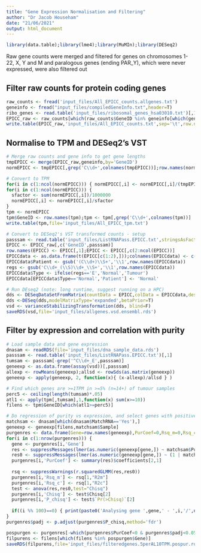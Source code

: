 ```yaml
---
title: "Gene Expression Normalisation and Filtering"
author: "Dr Jacob Househam"
date: "21/06/2021"
output: html_document
---
```


```r
library(data.table);library(lme4);library(MuMIn);library(DESeq2)
```

Raw gene counts were merged and filtered for genes on chromosomes 1-22, X, Y and M and
paralogous genes (ending PAR_Y), which were never expressed, were also filtered out

## Filter raw counts for protein coding genes
```r
raw_counts <- fread('input_files/All_EPICC_counts.allgenes.txt')
geneinfo <- fread("input_files/compiledGeneInfo.txt",header=T)
ribo_genes <- read.table('input_files/ribosomal_genes_hsa03010.txt')[,1]
EPICC_raw <- raw_counts[which(raw_counts$GeneID %in% geneinfo[which(geneinfo$Type=='protein_coding' & geneinfo$Chr %in% paste0('chr',c(1:22,'X','Y')) & geneinfo$Name %ni% ribo_genes),'GeneID']),];row.names(EPICC_raw) <- c(1:nrow(EPICC_raw))
write.table(EPICC_raw,'input_files/All_EPICC_counts.txt',sep='\t',row.names = F,quote = F)
```


## Normalise to TPM and DESeq2's VST
```r
# Merge raw counts and gene info to get gene lengths
tmpEPICC <- merge(EPICC_raw,geneinfo,by='GeneID')
normEPICC <- tmpEPICC[,grep('C\\d+',colnames(tmpEPICC))];row.names(normEPICC) <- tmpEPICC$GeneID

# Convert to TPM
for(i in c(1:ncol(normEPICC))) { normEPICC[,i] <- normEPICC[,i]/(tmpEPICC$GeneLength/1000) }
for(i in c(1:ncol(normEPICC))) {
  sfactor <- sum(normEPICC[,i])/1000000
  normEPICC[,i] <- normEPICC[,i]/sfactor
}
tpm <- normEPICC
tpm$GeneID <- row.names(tpm);tpm <- tpm[,grep('C\\d+',colnames(tpm))]
write.table(tpm,file='input_files/All_EPICC_tpm.txt')

# Convert to DESeq2's VST transformed counts - setup
passsam <- read.table('input_files/ListRNAPass.EPICC.txt',stringsAsFactors = F)[,1]
EPICC <- EPICC_raw[,c('GeneID',passsam)]
row.names(EPICC) <- EPICC[,1];EPICC <- EPICC[,c(2:ncol(EPICC))]
EPICCdata <- as.data.frame(t(EPICC[c(1:2),]));colnames(EPICCdata) <- c('Patient','Type')
EPICCdata$Patient <- gsub('(C\\d+)\\S+','\\1',row.names(EPICCdata))
regs <- gsub('C\\d+_(\\S)\\d+_\\S+','\\1',row.names(EPICCdata))
EPICCdata$Type <- ifelse(regs=='E','Normal','Tumour')
EPICCdata[EPICCdata$Type=='Normal','Patient'] <- 'Normal'

# Run DEseq2 (note: long runtime, suggest running on a HPC)
dds <- DESeqDataSetFromMatrix(countData = EPICC,colData = EPICCdata,design = ~ Patient)
dds <-DESeq(dds,modelMatrixType='expanded',betaPrior=T)
vsd <- varianceStabilizingTransformation(dds, blind=F)
saveRDS(vsd,file='input_files/allgenes.vsd.ensembl.rds')
```

## Filter by expression and correlation with purity
```r
# Load sample data and gene expression
dnasam <- readRDS(file='input_files/dna_sample_data.rds')
passsam <- read.table('input_files/ListRNAPass.EPICC.txt')[,1]
tumsam <- passsam[-grep('^C\\d+_E',passsam)]
geneexp <- as.data.frame(assay(vsd))[,passsam]
allexp <- rowMeans(geneexp);allsd <- rowSds(as.matrix(geneexp))
geneexp <- apply(geneexp, 2, function(x){ (x-allexp)/allsd } )

# Find which genes are >=1TPM in >=5% (n=14+) of tumour samples
perc5 <- ceiling(length(tumsam)*.05)
atl1 <- apply(tpm[,tumsam],1,function(x) sum(x>=10))
filens <- tpm$GeneID[which(atl1>=perc5)]

# Do regression of purity vs expression, and select genes with positive correlation
matchsam <- dnasam[which(dnasam$MatchRNA=='Yes'),]
geneexp <- geneexp[filens,matchsam$Sample]
purgenres <- data.frame(Gene=row.names(geneexp),PurCoef=0,Rsq_m=0,Rsq_c=0,Chisq=0,P_chisq=0)
for(i in c(1:nrow(purgenres))) {
  gene <- purgenres[i,'Gene']
  res <- suppressMessages(lmer(as.numeric(geneexp[gene,]) ~ matchsam$Purity + (1 | matchsam$Patient),REML=F))
  res0 <- suppressMessages(lmer(as.numeric(geneexp[gene,]) ~ (1 | matchsam$Patient),REML=F))
  purgenres[i,'PurCoef'] <- summary(res)$coefficients[2,1]
  
  rsq <- suppressWarnings(r.squaredGLMM(res,res0))
  purgenres[i,'Rsq_m'] <- rsq[1,"R2m"]
  purgenres[i,'Rsq_c'] <- rsq[1,"R2c"]
  test <- anova(res,res0,test="Chisq")
  purgenres[i,'Chisq'] <- test$Chisq[2]
  purgenres[i,'P_chisq'] <- test$`Pr(>Chisq)`[2]
  
  if((i %% 100)==0) { print(paste0('Analysing gene ',gene,' - ',i,'/',nrow(geneexp),' (',signif(i/nrow(geneexp)*100,digits = 2),'%)')) }
}
purgenres$padj <- p.adjust(purgenres$P_chisq,method='fdr')

pospurgen <- purgenres[-which(purgenres$PurCoef<0 & purgenres$padj<0.05),]
filpurens <- filens[which(filens %in% pospurgen$Gene)]
saveRDS(filpurens,file='input_files/filteredgenes.5perAL10TPM.pospur.rds')
```






